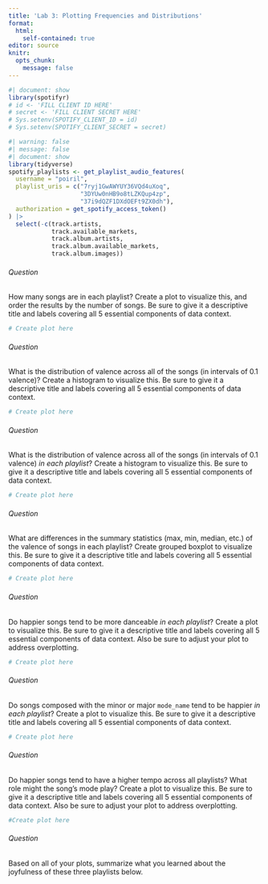 ```yaml
---
title: 'Lab 3: Plotting Frequencies and Distributions'
format:
  html:
    self-contained: true
editor: source
knitr:
  opts_chunk:
    message: false
---
```


```r
#| document: show
library(spotifyr)
# id <- 'FILL CLIENT ID HERE'
# secret <- 'FILL CLIENT SECRET HERE'
# Sys.setenv(SPOTIFY_CLIENT_ID = id)
# Sys.setenv(SPOTIFY_CLIENT_SECRET = secret)
```

```r
#| warning: false
#| message: false
#| document: show
library(tidyverse)
spotify_playlists <- get_playlist_audio_features(
  username = "poiril",
  playlist_uris = c("7ryj1GwAWYUY36VQd4uXoq",
                    "3DYUw0nHB9o8tLZKQup4zp",
                    "37i9dQZF1DXdOEFt9ZX0dh"),
  authorization = get_spotify_access_token()
) |>
  select(-c(track.artists, 
            track.available_markets, 
            track.album.artists, 
            track.album.available_markets, 
            track.album.images))
```

###### Question

::: question
How many songs are in each playlist? Create a plot to visualize this, and order the results by the number of songs. Be sure to give it a descriptive title and labels covering all 5 essential components of data context.
:::


```r
# Create plot here
```

###### Question

::: question
What is the distribution of valence across all of the songs (in intervals of 0.1 valence)? Create a histogram to visualize this. Be sure to give it a descriptive title and labels covering all 5 essential components of data context.
:::


```r
# Create plot here
```

###### Question

::: question
What is the distribution of valence across all of the songs (in intervals of 0.1 valence) *in each playlist*? Create a histogram to visualize this. Be sure to give it a descriptive title and labels covering all 5 essential components of data context.
:::


```r
# Create plot here
```

###### Question

::: question
What are differences in the summary statistics (max, min, median, etc.) of the valence of songs in each playlist? Create grouped boxplot to visualize this. Be sure to give it a descriptive title and labels covering all 5 essential components of data context.
:::


```r
# Create plot here
```

###### Question

::: question
Do happier songs tend to be more danceable *in each playlist*? Create a plot to visualize this. Be sure to give it a descriptive title and labels covering all 5 essential components of data context. Also be sure to adjust your plot to address overplotting.
:::


```r
# Create plot here
```

###### Question

::: question
Do songs composed with the minor or major `mode_name` tend to be happier *in each playlist*? Create a plot to visualize this. Be sure to give it a descriptive title and labels covering all 5 essential components of data context.
:::


```r
# Create plot here
```

###### Question

::: question
Do happier songs tend to have a higher tempo across all playlists? What role might the song's mode play? Create a plot to visualize this. Be sure to give it a descriptive title and labels covering all 5 essential components of data context. Also be sure to adjust your plot to address overplotting.
:::


```r
#Create plot here
```

###### Question

::: question
Based on all of your plots, summarize what you learned about the joyfulness of these three playlists below.
:::


